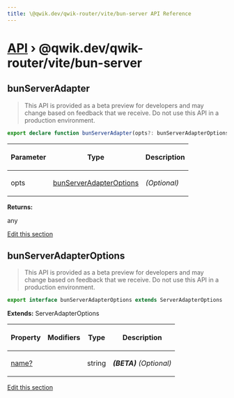 ```yaml
---
title: \@qwik.dev/qwik-router/vite/bun-server API Reference
---
```


# [API](/api) &rsaquo; @qwik.dev/qwik-router/vite/bun-server

## bunServerAdapter

> This API is provided as a beta preview for developers and may change based on feedback that we receive. Do not use this API in a production environment.

```typescript
export declare function bunServerAdapter(opts?: bunServerAdapterOptions): any;
```

<table><thead><tr><th>

Parameter

</th><th>

Type

</th><th>

Description

</th></tr></thead>
<tbody><tr><td>

opts

</td><td>

[bunServerAdapterOptions](#bunserveradapteroptions)

</td><td>

_(Optional)_

</td></tr>
</tbody></table>

**Returns:**

any

[Edit this section](https://github.com/QwikDev/qwik/tree/main/packages/qwik-router/src/adapters/bun-server/vite/index.ts)

## bunServerAdapterOptions

> This API is provided as a beta preview for developers and may change based on feedback that we receive. Do not use this API in a production environment.

```typescript
export interface bunServerAdapterOptions extends ServerAdapterOptions
```

**Extends:** ServerAdapterOptions

<table><thead><tr><th>

Property

</th><th>

Modifiers

</th><th>

Type

</th><th>

Description

</th></tr></thead>
<tbody><tr><td>

[name?](./router.bunserveradapteroptions.name.md)

</td><td>

</td><td>

string

</td><td>

**_(BETA)_** _(Optional)_

</td></tr>
</tbody></table>

[Edit this section](https://github.com/QwikDev/qwik/tree/main/packages/qwik-router/src/adapters/bun-server/vite/index.ts)
